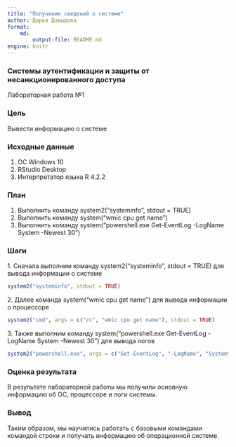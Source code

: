 ---
title: "Получение сведений о системе"
author: Дарья Давыдова
format: 
    md:
        output-file: README.md
engine: knitr
---

### Системы аутентификации и защиты от несанкционированного доступа

Лабораторная работа №1

### Цель

Вывести информацию о системе

### Исходные данные

1.  ОС Windows 10
2.  RStudio Desktop
3.  Интерпретатор языка R 4.2.2

### План

1.  Выполнить команду system2("systeminfo", stdout = TRUE)
2.  Выполнить команду system("wmic cpu get name")
3.  Выполнить команду system("powershell.exe Get-EventLog -LogName System -Newest 30")

### Шаги

1\. Сначала выполним команду system2("systeminfo", stdout = TRUE) для вывода информации о системе

```{r}
system2("systeminfo", stdout = TRUE)
```

2\. Далее команда system("wmic cpu get name") для вывода информации о процессоре

```{r}
system2("cmd", args = c("/c", "wmic cpu get name"), stdout = TRUE)
```

3\. Также выполним команду system("powershell.exe Get-EventLog -LogName System -Newest 30") для вывода логов

```{r}
system2("powershell.exe", args = c("Get-EventLog", "-LogName", "System", "-Newest", "30"), stdout = TRUE)
```

### Оценка результата

В результате лабораторной работы мы получили основную информацию об ОС, процессоре и логи системы.

### Вывод

Таким образом, мы научились работать с базовыми командами командой строки и получать информацию об операционной системе.
